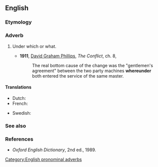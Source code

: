 ==English==

===Etymology===
{{compound|en|where|under}}

===Adverb===
{{en-adv|-}}

# {{lb|en|archaic}} Under which or what.
#* '''1911''', [[w:David_Graham_Phillips|David Graham Phillips]], ''The Conflict'', ch. 8,
#*: The real bottom cause of the change was the "gentlemen's agreement" between the two party machines '''whereunder''' both entered the service of the same master.

====Translations====
{{trans-top|translation}}
* Dutch: {{t+|nl|waaronder}}
* French: {{t|fr|au dessus de quoi}}
{{trans-mid}}
* Swedish: {{t|sv|engligt vilket}}
{{trans-bottom}}

===See also===
{{list:en:here-there-where}}

===References===
* ''Oxford English Dictionary'', 2nd ed., 1989.

[[Category:English pronominal adverbs]]